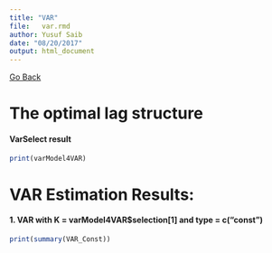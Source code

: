 ---
title: "VAR"
file:	var.rmd
author: Yusuf Saib
date: "08/20/2017"
output: html_document
---

<a href="javascript:history.back()">Go Back</a>

##################################################### 
# The optimal lag structure # 
##################################################### 

#### VarSelect result
```{r, echo = FALSE}
print(varModel4VAR)
```

##################################################### 
# VAR Estimation Results: # 
##################################################### 

#### 1. VAR with K = varModel4VAR$selection[1] and type = c("const")
```{r, echo = FALSE}
print(summary(VAR_Const))
```